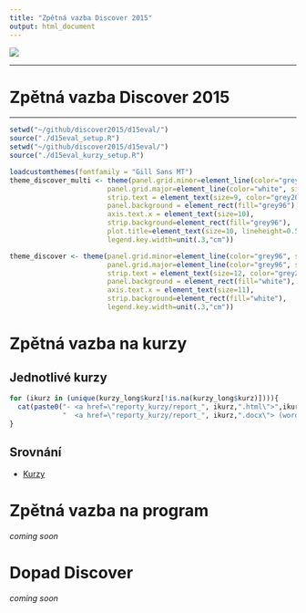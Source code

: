 ```yaml
---
title: "Zpětná vazba Discover 2015"
output: html_document
---
```


![](http://discover.sda.sk/wp-content/uploads/2013/02/farebne-k%C3%B3pia.png)

-------

Zpětná vazba Discover 2015
===============

----------

```r

setwd("~/github/discover2015/d15eval/")
source("./d15eval_setup.R")
setwd("~/github/discover2015/d15eval/")
source("./d15eval_kurzy_setup.R")

loadcustomthemes(fontfamily = "Gill Sans MT")
theme_discover_multi <- theme(panel.grid.minor=element_line(color="grey96", size=.25),
                        panel.grid.major=element_line(color="white", size=.5),
                        strip.text = element_text(size=9, color="grey20", hjust=0.1),
                        panel.background = element_rect(fill="grey96"),
                        axis.text.x = element_text(size=10),
                        strip.background=element_rect(fill="grey96"),
                        plot.title=element_text(size=10, lineheight=0.5, hjust=0),
                        legend.key.width=unit(.3,"cm"))

theme_discover <- theme(panel.grid.minor=element_line(color="grey96", size=.2),
                        panel.grid.major=element_line(color="grey96", size=.3),
                        strip.text = element_text(size=12, color="grey20"),
                        panel.background = element_rect(fill="white"),
                        axis.text.x = element_text(size=11),
                        strip.background=element_rect(fill="white"),
                        legend.key.width=unit(.3,"cm"))

```

# Zpětná vazba na kurzy

## Jednotlivé kurzy

```r
for (ikurz in (unique(kurzy_long$kurz[!is.na(kurzy_long$kurz)]))){
  cat(paste0("- <a href=\"reporty_kurzy/report_", ikurz,".html\">",ikurz,"</a>",
             "  <a href=\"reporty_kurzy/report_", ikurz,".docx\"> (word)</a><br />"),sep="\n")
}
```

## Srovnání

- [Kurzy](kurzy.html)

# Zpětná vazba na program

*coming soon*

# Dopad Discover

*coming soon*
